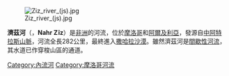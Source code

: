 [[Image:Ziz_river_(js).jpg|thumb]]

'''濟茲河'''（{{lang-ar|'''نهر زيز'''}}，'''Nahr Zīz'''）是[[非洲|非洲]]的河流，位於[[摩洛哥|摩洛哥]]和[[阿爾及利亞|阿爾及利亞]]，發源自[[中阿特拉斯山脈|中阿特拉斯山脈]]，河流全長282公里，最終進入[[撒哈拉沙漠|撒哈拉沙漠]]。雖然濟茲河是[[間歇性河流|間歇性河流]]，其水道已作穿梭山區的通道。

{{DEFAULTSORT:Ziz}}
[[Category:內流河|Category:內流河]]
[[Category:摩洛哥河流|Category:摩洛哥河流]]

{{Morocco-stub}}